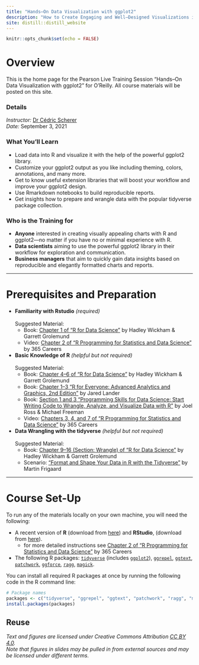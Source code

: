 ```yaml
---
title: "Hands–On Data Visualization with ggplot2"
description: "How to Create Engaging and Well–Designed Visualizations in R"
site: distill::distill_website
---
```


```r
knitr::opts_chunk$set(echo = FALSE)
```

# Overview

This is the home page for the Pearson Live Training Session "Hands–On Data Visualization with ggplot2" for O'Reilly. All course materials will be posted on this site.

### Details

*Instructor:* [Dr Cédric Scherer](https://z3tt.github.io/hands-on-ggplot2/about.html)   
*Date:* September 3, 2021

### What You’ll Learn

- Load data into R and visualize it with the help of the powerful ggplot2 library.
- Customize your ggplot2 output as you like including theming, colors, annotations, and many more.
- Get to know useful extension libraries that will boost your workflow and improve your ggplot2 design.
- Use Rmarkdown notebooks to build reproducible reports.
- Get insights how to prepare and wrangle data with the popular tidyverse package collection.

### Who is the Training for

- **Anyone** interested in creating visually appealing charts with R and ggplot2—no matter if you have no or minimal experience with R.
- **Data scientists** aiming to use the powerful ggplot2 library in their workflow for exploration and communication.
- **Business managers** that aim to quickly gain data insights based on reproducible and elegantly formatted charts and reports.

---

# Prerequisites and Preparation

- **Familiarity with Rstudio** *(required)*<br><br>Suggested Material:
  * Book: [Chapter 1 of “R for Data Science”](https://learning.oreilly.com/library/view/r-for-data/9781491910382/) by Hadley Wickham & Garrett Grolemund
  * Video: [Chapter 2 of “R Programming for Statistics and Data Science”](https://learning.oreilly.com/videos/r-programming-for/9781789950298/) by 365 Careers 
    
- **Basic Knowledge of R** *(helpful but not required)*<br><br>Suggested Material:
  * Book: [Chapter 4–6 of “R for Data Science”](https://learning.oreilly.com/library/view/r-for-data/9781491910382/) by Hadley Wickham & Garrett Grolemund
  * Book: [Chapter 1–3 “R for Everyone: Advanced Analytics and Graphics, 2nd Edition”](https://learning.oreilly.com/library/view/r-for-everyone/9780134546988/) by Jared Lander 
  * Book: [Section 1 and 3 “Programming Skills for Data Science: Start Writing Code to Wrangle, Analyze, and Visualize Data with R”](https://learning.oreilly.com/library/view/programming-skills-for/9780135159071/) by Joel Ross & Michael Freeman
  * Video: [Chapters 3, 4, and 7 of “R Programming for Statistics and Data Science”](https://learning.oreilly.com/videos/r-programming-for/9781789950298/) by 365 Careers 

    
- **Data Wrangling with the tidyverse** *(helpful but not required)*<br><br>Suggested Material:
  * Book: [Chapter 9–16 (Section: Wrangle) of “R for Data Science”](https://learning.oreilly.com/library/view/r-for-data/9781491910382/) by Hadley Wickham &  Garrett Grolemund
  * Scenario: [“Format and Shape Your Data in R with the Tidyverse”](https://www.oreilly.com/scenarios/format-and-shape/9781492079064/) by Martin Frigaard 

---

# Course Set-Up

To run any of the materials locally on your own machine, you will need the following:

- A recent version of **R** (download from [here](https://cloud.r-project.org/)) and **RStudio**, (download from [here](https://rstudio.com/products/rstudio/download/#download)).
    * for more detailed instructions see [Chapter 2 of “R Programming for Statistics and Data Science”](https://learning.oreilly.com/videos/r-programming-for/9781789950298/) by 365 Careers
- The following R packages: [`tidyverse`](https://www.tidyverse.org/) (includes [`ggplot2`](https://ggplot2.tidyverse.org/)), [`ggrepel`](https://ggrepel.slowkow.com/), [`ggtext`](https://wilkelab.org/ggtext/), [`patchwork`](https://patchwork.data-imaginist.com/), [`ggforce`](https://ggforce.data-imaginist.com/), [`ragg`](https://ragg.r-lib.org/), [`magick`](https://docs.ropensci.org/magick/).  

You can install all required R packages at once by running the following code in the R command line:

```r
# Package names
packages <- c("tidyverse", "ggrepel", "ggtext", "patchwork", "ragg", "magick")
install.packages(packages)
```



## Reuse {.appendix}

<i>Text and figures are licensed under Creative Commons Attribution <a href='https://creativecommons.org/licenses/by/4.0/'>CC BY 4.0</a>.<br>Note that figures in slides may be pulled in from external sources and may be licensed under different terms.</i>
